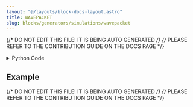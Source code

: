 ```yaml
---
layout: "@/layouts/block-docs-layout.astro"
title: WAVEPACKET
slug: blocks/generators/simulations/wavepacket
---
```


{/* DO NOT EDIT THIS FILE! IT IS BEING AUTO GENERATED */}
{/* PLEASE REFER TO THE CONTRIBUTION GUIDE ON THE DOCS PAGE */}


<PythonDocsDisplay docstring={docstring} />

<details>
<summary>Python Code</summary>

```python
import numpy as np
import scipy.sparse as spa
from scipy.sparse.linalg import splu
from flojoy import flojoy, OrderedPair, SmallMemory, DefaultParams
from typing import Optional


def gaussian_wavepacket(x, x0, k, sigma=0.1):
    # One dimensional Gaussian wavepacket.
    x = np.asarray(x)
    g = np.sqrt(1 / np.sqrt(np.pi) / sigma) * np.exp(-((x - x0) ** 2) / 2 / sigma**2)

    return np.exp(1j * k * (x - x0)) * g


def CrankNicolson(psi, V, x, dt):
    # Crank-Nicolson method for the 1D Schrodinger equation.

    # No. of spatial grid points
    J = x.size - 1
    dx = x[1] - x[0]

    # the external potential
    V_e = spa.diags(V)
    # the kinetic operator
    O_k = np.ones(J + 1)
    T = (-1 / 2 / dx**2) * spa.spdiags([O_k, -2 * O_k, O_k], [-1, 0, 1], J + 1, J + 1)

    # the two unitary matrices
    U2 = spa.eye(J + 1) + (1j * 0.5 * dt) * (T + V_e)
    U1 = spa.eye(J + 1) - (1j * 0.5 * dt) * (T + V_e)
    # splu requires CSC matrix format for efficient decomposition
    U2 = U2.tocsc()
    LU = splu(U2)

    b = U1.dot(psi)
    PSI_t = LU.solve(b)

    return PSI_t


memory_key = "WAVEPACKET"


@flojoy(inject_node_metadata=True)
def WAVEPACKET(
    default_params: DefaultParams,
    default: Optional[OrderedPair] = None,
    L_box: float = 20,
    center: float = 0,
    momentum: float = 5,
    sigma: float = 1,
    dt: float = 0.2,
) -> OrderedPair:
    """The WAVEPACKET node approximates the behaviour of a 1D Gaussian wavepacket in an infinite-well potential box.

    This example uses the Crank-Nicolson Method to solve the 1D Schrodinger equation.

    Further reading:
    http://staff.ustc.edu.cn/~zqj/posts/Numerical_TDSE/

    Parameters
    ----------
    L_box : float
        The width of the box in Bohr lengths.
    center : float
        The center of the initial wavepacket.
    momentum : float
        The momentum of the initial wavepacket.
    sigma : float
        The width of the initial wavepacket.
    dt : float
        Time steps in atomic units, 1 a.u. = 24.188 as.

    Returns
    -------
    OrderedPair
        The most recent wavepacket.
    """

    node_id = default_params.node_id

    psi_t = SmallMemory().read_memory(node_id, memory_key)
    if psi_t is None:
        initialize = True
    elif isinstance(psi_t, np.ndarray):
        initialize = False
    else:
        raise TypeError("Error loading object from SmallMemory.")

    # Box parameters.
    xmin = -L_box / 2.0  # left boundary
    J = 999  # No. of spatial grid points
    x = np.linspace(xmin, xmin + L_box, J + 1, endpoint=True)

    # The gaussian wavepacket as the initial wavefunction.
    psi0 = gaussian_wavepacket(x, x0=center, k=momentum, sigma=sigma)
    V_e = np.zeros_like(x)  # The externial potentials.

    # The time evolution of the Schrodinger equation.
    if initialize:
        PSI = CrankNicolson(psi0, V_e, x, dt)
    elif not initialize:
        PSI = CrankNicolson(psi_t, V_e, x, dt)

    SmallMemory().write_to_memory(node_id, memory_key, PSI)
    y = np.abs(PSI)

    return OrderedPair(x=x, y=y)

```

[Find this Flojoy Block on GitHub](https://github.com/flojoy-ai/blocks/blob/main/blocks/GENERATORS/SIMULATIONS/WAVEPACKET/WAVEPACKET.py)

</details>

## Example


<GetHelpWidget />


<AppDisplay app={app} blockName="WAVEPACKET" client:visible />


<Example />

{/* DO NOT EDIT THIS FILE! IT IS BEING AUTO GENERATED */}
{/* PLEASE REFER TO THE CONTRIBUTION GUIDE ON THE DOCS PAGE */}
